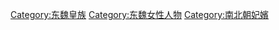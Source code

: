 [[Category:东魏皇族|Category:东魏皇族]]
[[Category:东魏女性人物|Category:东魏女性人物]]
[[Category:南北朝妃嬪|Category:南北朝妃嬪]]